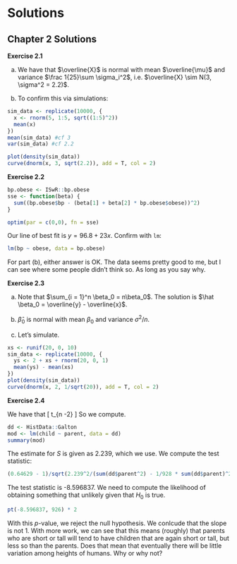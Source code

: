# Solutions

## Chapter 2 Solutions

**Exercise 2.1**

a. We have that $\overline{X}$ is normal with mean $\overline{\mu}$ and variance $\frac 1{25}\sum \sigma_i^2$, i.e. $\overline{X} \sim N(3, \sigma^2 = 2.2)$. 

b. To confirm this via simulations:

```r
sim_data <- replicate(10000, {
  x <- rnorm(5, 1:5, sqrt((1:5)^2))
  mean(x)
})
mean(sim_data) #cf 3
var(sim_data) #cf 2.2
```

```r
plot(density(sim_data))
curve(dnorm(x, 3, sqrt(2.2)), add = T, col = 2)
```

**Exercise 2.2**
```r
bp.obese <- ISwR::bp.obese
sse <- function(beta) {
  sum((bp.obese$bp - (beta[1] + beta[2] * bp.obese$obese))^2)
}

optim(par = c(0,0), fn = sse)
```

Our line of best fit is $y = 96.8 + 23 x$.  Confirm with `lm`:

```r
lm(bp ~ obese, data = bp.obese)
```

For part (b), either answer is OK. The data seems pretty good to me, but I can see where some people didn't think so. As long as you say why.

**Exercise 2.3**

a. Note that $\sum_{i = 1}^n \beta_0 = n\beta_0$. The solution is $\hat \beta_0 = \overline{y} - \overline{x}$.

b. $\hat \beta_0$ is normal with mean $\beta_0$ and variance $\sigma^2/n$.

c. Let's simulate.

```r
xs <- runif(20, 0, 10)
sim_data <- replicate(10000, {
  ys <- 2 + xs + rnorm(20, 0, 1)  
  mean(ys) - mean(xs)
})
plot(density(sim_data))
curve(dnorm(x, 2, 1/sqrt(20)), add = T, col = 2)
```

**Exercise 2.4**

We have that 
\[
\frac{\hat \beta_1 - \beta_1}{\sqrt{nS^2/(n\sum x_i^2 - (\sum x_i)^2)}} \sim t_{n -2}
\]
So we compute.

```r
dd <- HistData::Galton
mod <- lm(child ~ parent, data = dd)
summary(mod)
```

The estimate for $S$ is given as 2.239, which we use. We compute the test statistic:

```r
(0.64629 - 1)/sqrt(2.239^2/(sum(dd$parent^2) - 1/928 * sum(dd$parent)^2))
```
The test statistic is -8.596837. We need to compute the likelihood of obtaining something that unlikely given that $H_0$ is true.


```r
pt(-8.596837, 926) * 2
```

With this $p$-value, we reject the null hypothesis. We conlcude that the slope is not 1. With more work, we can see that this means (roughly) that parents who are short or tall will tend to have children that are again short or tall, but less so than the parents.  Does that mean that eventually there will be little variation among heights of humans. Why or why not?


